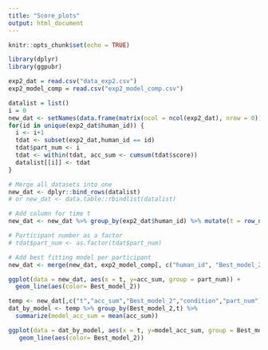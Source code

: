```yaml
---
title: "Score_plots"
output: html_document
---
```


```r
knitr::opts_chunk$set(echo = TRUE)

library(dplyr)
library(ggpubr)

```


```r

exp2_dat = read.csv("data_exp2.csv")
exp2_model_comp = read.csv("exp2_model_comp.csv")

datalist = list()
i = 0
new_dat <- setNames(data.frame(matrix(ncol = ncol(exp2_dat), nrow = 0)), colnames(exp2_dat))
for(id in unique(exp2_dat$human_id)) {
  i <- i+1
  tdat <- subset(exp2_dat,human_id == id)
  tdat$part_num <- i
  tdat <- within(tdat, acc_sum <- cumsum(tdat$score))
  datalist[[i]] <- tdat
}

# Merge all datasets into one 
new_dat <- dplyr::bind_rows(datalist)
# or new_dat <- data.table::rbindlist(datalist)

# Add column for time t
new_dat <- new_dat %>% group_by(exp2_dat$human_id) %>% mutate(t = row_number())

# Participant number as a factor 
# tdat$part_num <- as.factor(tdat$part_num)

# Add best fitting model per participant
new_dat <- merge(new_dat, exp2_model_comp[, c("human_id", "Best_model_2")], by="human_id")
```


```r
ggplot(data = new_dat, aes(x = t, y=acc_sum, group = part_num)) + 
  geom_line(aes(color= Best_model_2))
```


```r
temp <- new_dat[,c("t","acc_sum","Best_model_2","condition","part_num")]
dat_by_model <- temp %>% group_by(Best_model_2,t) %>% 
  summarize(model_acc_sum = mean(acc_sum))

ggplot(data = dat_by_model, aes(x = t, y=model_acc_sum, group = Best_model_2)) + 
   geom_line(aes(color= Best_model_2))
```
